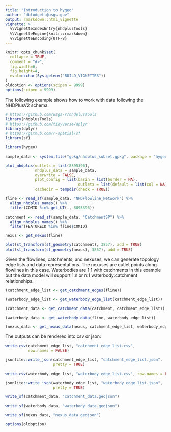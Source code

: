 ```yaml
---
title: "Introduction to hygeo"
author: "dblodgett@usgs.gov"
output: rmarkdown::html_vignette
vignette: >
  %\VignetteIndexEntry{nhdplusTools}
  %\VignetteEngine{knitr::rmarkdown}
  %\VignetteEncoding{UTF-8}
---
```


```r
knitr::opts_chunk$set(
  collapse = TRUE,
  comment = "#>",
  fig.width=6,
  fig.height=4,
  eval=nzchar(Sys.getenv("BUILD_VIGNETTES"))
)
oldoption <- options(scipen = 9999)
options(scipen = 9999)
```

The following example shows how to work with data following the NHDPlusV2 schema.


```r
# https://github.com/usgs-r/nhdplusTools
library(nhdplusTools)
# https://github.com/tidyverse/dplyr
library(dplyr)
# https://github.com/r-spatial/sf
library(sf)

library(hygeo)

sample_data <- system.file("gpkg/nhdplus_subset.gpkg", package = "hygeo")

plot_nhdplus(outlets = list(8895396),
             nhdplus_data = sample_data,
             overwrite = FALSE,
             plot_config = list(basin = list(border = NA),
                                outlets = list(default = list(col = NA))),
             cachedir = tempdir(check = TRUE))

fline <- read_sf(sample_data, "NHDFlowline_Network") %>%
  align_nhdplus_names() %>%
  filter(COMID %in% get_UT(., 8895396))

catchment <- read_sf(sample_data, "CatchmentSP") %>%
  align_nhdplus_names() %>%
  filter(FEATUREID %in% fline$COMID)

nexus <- get_nexus(fline)

plot(st_transform(st_geometry(catchment), 3857), add = TRUE)
plot(st_transform(st_geometry(nexus), 3857), add = TRUE)
```


Given the flowlines, catchments, and nexuses, we can generate topology edge lists and data representations. The nexuses are outlet points along flowlines in this case. Waterbodies are 1:1 with catchments in this example but the data model will support 1:n or n:1 waterbody:catchment relationships.

```r
(catchment_edge_list <- get_catchment_edges(fline))

(waterbody_edge_list <- get_waterbody_edge_list(catchment_edge_list))

(catchment_data <- get_catchment_data(catchment, catchment_edge_list))

(waterbody_data <- get_waterbody_data(fline, waterbody_edge_list))

(nexus_data <- get_nexus_data(nexus, catchment_edge_list, waterbody_edge_list))
```

The outputs can be rendered into csv or json:
```r
write.csv(catchment_edge_list, "catchment_edge_list.csv", 
          row.names = FALSE)

jsonlite::write_json(catchment_edge_list, "catchment_edge_list.json", 
                     pretty = TRUE)

write.csv(waterbody_edge_list, "waterbody_edge_list.csv", row.names = FALSE)

jsonlite::write_json(waterbody_edge_list, "waterbody_edge_list.json", 
                     pretty = TRUE)

write_sf(catchment_data, "catchment_data.geojson")

write_sf(waterbody_data, "waterbody_data.geojson")

write_sf(nexus_data, "nexus_data.geojson")
```

```r
options(oldoption)
```
